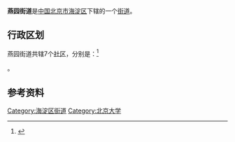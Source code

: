 {{中国乡级行政区
|行政区全称 = 燕园街道
|景观照片文件名 = PekingUniversityPic6.jpg
|景观照片描述 = “燕园”一名源自[[燕京大学|燕京大学]]（[[北京大学|北大]]现校址所在地）
|汉语拼音 = Yānyuán Jiēdào
|其他语言 = 
|其他语言名称 = 
|旧称 = 
|地名出处 = [[燕京大学|燕京大学]]校园
|位置图文件名 = 
|位置图描述 = 
|自定义图片= 
|建置时间 = 1982年<ref name="hddm">{{cite book|author=海淀区地名志编辑委员会|title=北京市海淀区地名志|year=1992|publisher=北京出版社|isbn=7-200-01890-2}}</ref>{{rp|123}}
|政府驻地 = 
|毗邻 = [[青龙桥街道|青龙桥街道]]、[[清华园街道|清华园街道]]、[[中关村街道|中关村街道]]、[[海淀街道|海淀街道]]、[[万柳地区|万柳地区]]
|上级行政区 = [[北京市|北京市]][[海淀区|海淀区]]
|行政区类别 = [[街道|街道]]
|总面积 = 
|总人口 = 
|总人口年份 = 
|户籍人口 = 
|户籍人口年份 = 
|常住人口 = 29779人<ref>{{cite web|url=http://zyk.bjhd.gov.cn/jbdt/auto4514_51808/auto4514_54025/auto4514/auto4514_54045/auto4514/202106/P020210607318472808814.pdf|title=北京市海淀区第七次全国人口普查公报|publisher=北京市海淀区统计局|date=2021-06-07|accessdate=2021-06-18|archive-date=2021-10-24|archive-url=https://web.archive.org/web/20211024041538/http://zyk.bjhd.gov.cn/jbdt/auto4514_51808/auto4514_54025/auto4514/auto4514_54045/auto4514/202106/P020210607318472808814.pdf|dead-url=no}}</ref>
|常住人口年份 = 2020
|人口密度 = 
|GDP = 
|GDP年份 = 
|邮政编码 = 
|电话区号 = 10
|官方网站 = 
|网站名称 = 
|11/01/08/015/000
}}
'''燕园街道'''是[[中华人民共和国|中国]][[北京市|北京市]][[海淀区|海淀区]]下辖的一个[[街道|街道]]。

== 行政区划 ==

燕园街道共辖7个[[社区|社区]]，分别是：<ref>{{PRC admin/ref sgc|11/01/08/015/000}}</ref>

{{PRC admin/children|11/01/08/015/000}}。

== 参考资料 ==

{{Reflist|2}}

{{北京大学}}
{{北京市海淀区行政区划}}
{{北京行政区划小作品}}

[[Category:海淀区街道|Category:海淀区街道]]
[[Category:北京大学|Category:北京大学]]